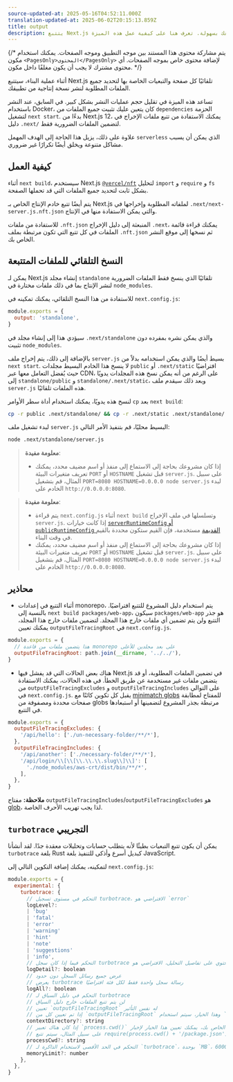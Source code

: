 ```yaml
---
source-updated-at: 2025-05-16T04:52:11.000Z
translation-updated-at: 2025-06-02T20:15:13.859Z
title: output
description: يتتبع Next.js تلقائيًا الملفات المطلوبة لكل صفحة لتمكين نشر تطبيقك بسهولة. تعرف هنا على كيفية عمل هذه الميزة.
---
```


{/* يتم مشاركة محتوى هذا المستند بين موجه التطبيق وموجه الصفحات. يمكنك استخدام مكون `<PagesOnly>المحتوى</PagesOnly>` لإضافة محتوى خاص بموجه الصفحات. أي محتوى مشترك لا يجب أن يكون مغلفًا داخل مكون. */}

أثناء عملية البناء، سيتتبع Next.js تلقائيًا كل صفحة والتبعيات الخاصة بها لتحديد جميع الملفات المطلوبة لنشر نسخة إنتاجية من تطبيقك.

تساعد هذه الميزة في تقليل حجم عمليات النشر بشكل كبير. في السابق، عند النشر باستخدام Docker، كان يتعين عليك تثبيت جميع الملفات من `dependencies` الحزمة لتشغيل `next start`. بدءًا من Next.js 12، يمكنك الاستفادة من تتبع ملفات الإخراج في دليل `.next/` لتضمين الملفات الضرورية فقط.

علاوة على ذلك، يزيل هذا الحاجة إلى الهدف المهمل `serverless` الذي يمكن أن يسبب مشاكل متنوعة ويخلق أيضًا تكرارًا غير ضروري.

## كيفية العمل

أثناء `next build`، سيستخدم Next.js [`@vercel/nft`](https://github.com/vercel/nft) لتحليل `import` و `require` و `fs` بشكل ثابت لتحديد جميع الملفات التي قد تحملها الصفحة.

يتم أيضًا تتبع خادم الإنتاج الخاص بـ Next.js لملفاته المطلوبة وإخراجها في `.next/next-server.js.nft.json` والتي يمكن الاستفادة منها في الإنتاج.

للاستفادة من ملفات `.nft.json` المنبعثة إلى دليل الإخراج `.next`، يمكنك قراءة قائمة الملفات في كل تتبع التي تكون مرتبطة بملف `.nft.json` ثم نسخها إلى موقع النشر الخاص بك.

## النسخ التلقائي للملفات المتتبعة

يمكن لـ Next.js إنشاء مجلد `standalone` تلقائيًا الذي ينسخ فقط الملفات الضرورية لنشر الإنتاج بما في ذلك ملفات مختارة في `node_modules`.

للاستفادة من هذا النسخ التلقائي، يمكنك تمكينه في `next.config.js`:

```js filename="next.config.js"
module.exports = {
  output: 'standalone',
}
```

سيؤدي هذا إلى إنشاء مجلد في `.next/standalone` والذي يمكن نشره بمفرده دون تثبيت `node_modules`.

بالإضافة إلى ذلك، يتم إخراج ملف `server.js` بسيط أيضًا والذي يمكن استخدامه بدلاً من `next start`. لا ينسخ هذا الخادم البسيط مجلدات `public` أو `.next/static` افتراضيًا حيث يُفضل التعامل معها عبر CDN، على الرغم من أنه يمكن نسخ هذه المجلدات يدويًا إلى `standalone/public` و `standalone/.next/static`، وبعد ذلك سيقدم ملف `server.js` هذه الملفات تلقائيًا.

لنسخ هذه يدويًا، يمكنك استخدام أداة سطر الأوامر `cp` بعد `next build`:

```bash filename="Terminal"
cp -r public .next/standalone/ && cp -r .next/static .next/standalone/.next/
```

لبدء تشغيل ملف `server.js` البسيط محليًا، قم بتنفيذ الأمر التالي:

```bash filename="Terminal"
node .next/standalone/server.js
```

<AppOnly>

> **معلومة مفيدة**:
>
> - إذا كان مشروعك بحاجة إلى الاستماع إلى منفذ أو اسم مضيف محدد، يمكنك تعريف متغيرات البيئة `PORT` أو `HOSTNAME` قبل تشغيل `server.js`. على سبيل المثال، قم بتشغيل `PORT=8080 HOSTNAME=0.0.0.0 node server.js` لبدء الخادم على `http://0.0.0.0:8080`.

</AppOnly>

<PagesOnly>

> **معلومة مفيدة**:
>
> - يتم قراءة `next.config.js` أثناء `next build` وتسلسلها في ملف الإخراج `server.js`. إذا كانت خيارات [`serverRuntimeConfig` أو `publicRuntimeConfig` القديمة](/docs/pages/api-reference/config/next-config-js/runtime-configuration) مستخدمة، فإن القيم ستكون محددة بالقيم في وقت البناء.
> - إذا كان مشروعك بحاجة إلى الاستماع إلى منفذ أو اسم مضيف محدد، يمكنك تعريف متغيرات البيئة `PORT` أو `HOSTNAME` قبل تشغيل `server.js`. على سبيل المثال، قم بتشغيل `PORT=8080 HOSTNAME=0.0.0.0 node server.js` لبدء الخادم على `http://0.0.0.0:8080`.

</PagesOnly>

## محاذير

- أثناء التتبع في إعدادات monorepo، يتم استخدام دليل المشروع للتتبع افتراضيًا. بالنسبة إلى `next build packages/web-app`، سيكون `packages/web-app` هو جذر التتبع ولن يتم تضمين أي ملفات خارج هذا المجلد. لتضمين ملفات خارج هذا المجلد، يمكنك تعيين `outputFileTracingRoot` في `next.config.js`.

```js filename="packages/web-app/next.config.js"
module.exports = {
  // هذا يتضمن ملفات من قاعدة monorepo على بعد مجلدين للأعلى
  outputFileTracingRoot: path.join(__dirname, '../../'),
}
```

- هناك بعض الحالات التي قد يفشل فيها Next.js في تضمين الملفات المطلوبة، أو قد يتضمن ملفات غير مستخدمة عن طريق الخطأ. في هذه الحالات، يمكنك الاستفادة من `outputFileTracingExcludes` و `outputFileTracingIncludes` على التوالي في `next.config.js`. يقبل كل تكوين كائنًا مع [minimatch globs](https://www.npmjs.com/package/minimatch) للمفتاح لمطابقة صفحات محددة ومصفوفة من globs مرتبطة بجذر المشروع لتضمينها أو استبعادها في التتبع.

```js filename="next.config.js"
module.exports = {
  outputFileTracingExcludes: {
    '/api/hello': ['./un-necessary-folder/**/*'],
  },
  outputFileTracingIncludes: {
    '/api/another': ['./necessary-folder/**/*'],
    '/api/login/\\[\\[\\.\\.\\.slug\\]\\]': [
      './node_modules/aws-crt/dist/bin/**/*',
    ],
  },
}
```

**ملاحظة:** مفتاح `outputFileTracingIncludes`/`outputFileTracingExcludes` هو [glob](https://www.npmjs.com/package/picomatch#basic-globbing)، لذا يجب تهريب الأحرف الخاصة.

## `turbotrace` التجريبي

يمكن أن يكون تتبع التبعيات بطيئًا لأنه يتطلب حسابات وتحليلات معقدة جدًا. لقد أنشأنا `turbotrace` بلغة Rust كبديل أسرع وأذكى للتنفيذ بلغة JavaScript.

لتمكينه، يمكنك إضافة التكوين التالي إلى `next.config.js`:

```js filename="next.config.js"
module.exports = {
  experimental: {
    turbotrace: {
      // التحكم في مستوى تسجيل turbotrace، الافتراضي هو `error`
      logLevel?:
      | 'bug'
      | 'fatal'
      | 'error'
      | 'warning'
      | 'hint'
      | 'note'
      | 'suggestions'
      | 'info',
      // التحكم فيما إذا كان سجل turbotrace يجب أن يحتوي على تفاصيل التحليل، الافتراضي هو `false`
      logDetail?: boolean
      // عرض جميع رسائل السجل دون حدود
      // يعرض turbotrace رسالة سجل واحدة فقط لكل فئة افتراضيًا
      logAll?: boolean
      // التحكم في دليل السياق لـ turbotrace
      // لن يتم تتبع الملفات خارج دليل السياق
      // تعيين `outputFileTracingRoot` له نفس التأثير
      // إذا تم تعيين كل من `outputFileTracingRoot` وهذا الخيار، سيتم استخدام `experimental.turbotrace.contextDirectory`
      contextDirectory?: string
      // إذا كان هناك تعبير `process.cwd()` في الكود الخاص بك، يمكنك تعيين هذا الخيار لإخبار `turbotrace` بقيمة `process.cwd()` أثناء التتبع.
      // على سبيل المثال، سيتم تتبع require(process.cwd() + '/package.json') كـ require('/path/to/cwd/package.json')
      processCwd?: string
      // التحكم في الحد الأقصى لاستخدام الذاكرة لـ `turbotrace`، بوحدة `MB`، الافتراضي هو `6000`.
      memoryLimit?: number
    },
  },
}
```